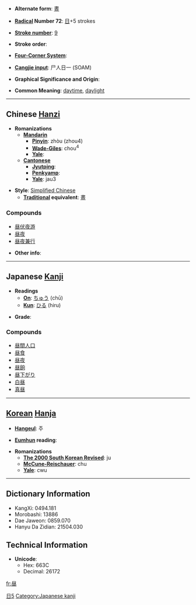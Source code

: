 * '''Alternate form''': [[晝]]

* '''[[Wiktionary:Chinese radical index| Radical]] Number 72''': [[Wiktionary:Chinese radical index 日|日]]+5 strokes

* '''[[Wiktionary:Chinese total strokes index|Stroke number]]''': [[Wiktionary:Chinese total strokes index 9|9]]

* '''Stroke order''': 

* '''[[Wiktionary:Chinese four corner index|Four-Corner System]]''': 

* '''[[Wiktionary:Chinese Cangjie index|Cangjie input]]''': 尸人日一 (SOAM)

* '''Graphical Significance and Origin''': 

* '''Common Meaning''': [[daytime]], [[daylight]]

----

== Chinese [[Hanzi]] ==

* '''Romanizations'''
** '''[[Mandarin]]'''
*** '''[[Pinyin]]''': zhòu (zhou4)
*** '''[[Wade-Giles]]''': chou<sup>4</sup>
*** '''[[Yale]]''': 
** '''[[Cantonese]]'''
*** '''[[Jyutping]]''':
*** '''[[Penkyamp]]''': 
*** '''[[Yale]]''': jau3

* '''Style''': [[Simplified Chinese]] 
** '''[[Traditional Chinese|Traditional]] equivalent''': [[晝]]

===Compounds===
*[[昼伏夜游]]
*[[昼夜]]
*[[昼夜兼行]]

* '''Other info''': 

----

== Japanese [[Kanji]] ==

* '''Readings'''
** '''[[On]]''': [[ちゅう]] (chū)
** '''[[Kun]]''': [[ひる]] (hiru)

* '''Grade''': [[Category:Grade 2 kanji|日5]]

===Compounds===
*[[昼間人口]]
*[[昼食]]
*[[昼夜]]
*[[昼餉]]
*[[昼下がり]]
*[[白昼]]
*[[真昼]]


[[Category:Japanese kanji]]
----

== [[Korean]] [[Hanja]] ==

* '''[[Hangeul]]''': 주

* '''[[Eumhun]] reading''': 

* '''Romanizations'''
** '''[[The 2000 South Korean Revised Romanization|The 2000 South Korean Revised]]''': ju
** '''[[McCune-Reischauer]]''': chu
** '''[[Yale]]''': cwu

----

== Dictionary Information ==

* KangXi: 0494.181
* Morobashi: 13886
* Dae Jaweon: 0859.070
* Hanyu Da Zidian: 21504.030

== Technical Information ==

* '''Unicode''':
** Hex: 663C
** Decimal: 26172

[[fr:昼]]